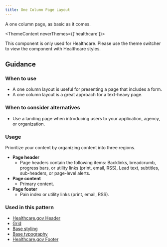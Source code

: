 ```yaml
---
title: One Column Page Layout
---
```


A one column page, as basic as it comes.


<ThemeContent neverThemes={['healthcare']}>
  <Alert variation="error">
     <p class="ds-c-alert__text">
        This component is only used for Healthcare. Please use the theme switcher to view the component with Healthcare styles.
    </p>
  </Alert>
</ThemeContent>

<StorybookExample
  componentName="one-col-page-layout"
  storyId="patterns-one-column-page-layout--one-column-page-layout"
/>

## Guidance

### When to use

- A one column layout is useful for presenting a page that includes a form.
- A one column layout is a great approach for a text-heavy page.


### When to consider alternatives

- Use a landing page when introducing users to your application, agency, or organization.

### Usage

Prioritize your content by organizing content into three regions.

- **Page header**
  - Page headers contain the following items: Backlinks, breadcrumb, progress bars, or utility links (print, email, RSS), Lead text, subtitles, sub-headers, or page-level alerts.
- **Page content**
  - Primary content.
- **Page footer**
  - Pain index or utility links (print, email, RSS).

### Used in this pattern

- [Healthcare.gov Header](/components/header/healthcare-header/)
- [Grid](/utilities/layout-grid/)
- [Base styling](/foundation/base/)
- [Base typography](/foundation/typography/)
- [Healthcare.gov Footer](/components/footer/healthcare-footer/)